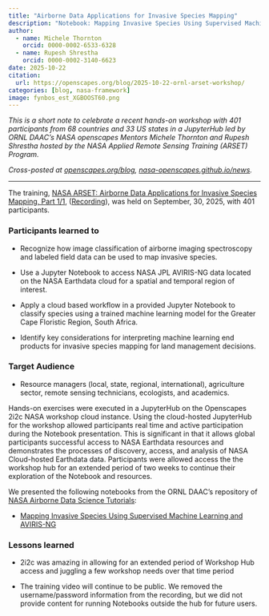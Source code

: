 ```yaml
---
title: "Airborne Data Applications for Invasive Species Mapping"
description: "Notebook: Mapping Invasive Species Using Supervised Machine Learning and AVIRIS-NG"
author:
  - name: Michele Thornton
    orcid: 0000-0002-6533-6328
  - name: Rupesh Shrestha
    orcid: 0000-0002-3140-6623
date: 2025-10-22
citation: 
  url: https://openscapes.org/blog/2025-10-22-ornl-arset-workshop/
categories: [blog, nasa-framework]
image: fynbos_est_XGBOOST60.png
---
```


*This is a short note to celebrate a recent hands-on workshop with 401 participants from 68 countries and 33 US states in a JupyterHub led by ORNL DAAC's NASA openscapes Mentors Michele Thornton and Rupesh Shrestha hosted by the NASA Applied Remote Sensing Training (ARSET) Program.*

*Cross-posted at [openscapes.org/blog](https://openscapes.org/blog), [nasa-openscapes.github.io/news](https://nasa-openscapes.github.io/news.html).*

------------------------------------------------------------------------

The training, [NASA ARSET: Airborne Data Applications for Invasive Species Mapping, Part 1/1](https://ornldaac.github.io/airborne/events/2025-ARSET/README.html), ([Recording](https://www.youtube.com/watch?v=2bukmnvg5OA)), was held on September, 30, 2025, with 401 participants.

### Participants learned to

-   Recognize how image classification of airborne imaging spectroscopy and labeled field data can be used to map invasive species.

-   Use a Jupyter Notebook to access NASA JPL AVIRIS-NG data located on the NASA Earthdata cloud for a spatial and temporal region of interest.

-   Apply a cloud based workflow in a provided Jupyter Notebook to classify species using a trained machine learning model for the Greater Cape Floristic Region, South Africa.

-   Identify key considerations for interpreting machine learning end products for invasive species mapping for land management decisions.

### Target Audience

-   Resource managers (local, state, regional, international), agriculture sector, remote sensing technicians, ecologists, and academics.

Hands-on exercises were executed in a JupyterHub on the Openscapes 2i2c NASA workshop cloud instance. Using the cloud-hosted JupyterHub for the workshop allowed participants real time and active participation during the Notebook presentation. This is significant in that it allows global participants successful access to NASA Earthdata resources and demonstrates the processes of discovery, access, and analysis of NASA Cloud-hosted Earthdata data. Participants were allowed access the the workshop hub for an extended period of two weeks to continue their exploration of the Notebook and resources.

We presented the following notebooks from the ORNL DAAC's repository of [NASA Airborne Data Science Tutorials](https://ornldaac.github.io/airborne/README.html):

-   [Mapping Invasive Species Using Supervised Machine Learning and AVIRIS-NG](https://ornldaac.github.io/airborne/notebooks/AVIRIS-NG_L3_invasive_species.html#mapping-invasive-species-using-supervised-machine-learning-and-aviris-ng)

### Lessons learned

-   2i2c was amazing in allowing for an extended period of Workshop Hub access and juggling a few workshop needs over that time period

-   The training video will continue to be public. We removed the username/password information from the recording, but we did not provide content for running Notebooks outside the hub for future users.
